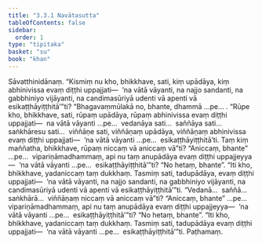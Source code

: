```yaml
---
title: "3.3.1 Navātasutta"
tableOfContents: false
sidebar:
  order: 1
type: "tipitaka"
basket: "su"
book: "khan"
---
```



<DynamicBreadcrumb />

<Division number="250" book="khan" bookNo="13" page="182">

<Paragraph number="1015" book="khan">
Sāvatthinidānaṃ. “Kismiṃ nu kho, bhikkhave, sati, kiṃ upādāya, kiṃ abhinivissa evaṃ diṭṭhi uppajjati—  ‘na vātā vāyanti, na najjo sandanti, na gabbhiniyo vijāyanti, na candimasūriyā udenti vā apenti vā esikaṭṭhāyiṭṭhitā’”ti? “Bhagavaṃmūlakā no, bhante, dhammā …pe… .
</Paragraph>

<Paragraph number="1016" book="khan">
“Rūpe kho, bhikkhave, sati, rūpaṃ upādāya, rūpaṃ abhinivissa evaṃ diṭṭhi uppajjati—  na vātā vāyanti …pe…  vedanāya sati…  saññāya sati…  saṅkhāresu sati…  viññāṇe sati, viññāṇaṃ upādāya, viññāṇaṃ abhinivissa evaṃ diṭṭhi uppajjati—  ‘na vātā vāyanti …pe…  esikaṭṭhāyiṭṭhitā’ti.
</Paragraph>

<Paragraph number="1017" book="khan">
Taṃ kiṃ maññatha, bhikkhave, rūpaṃ niccaṃ vā aniccaṃ vā”ti? “Aniccaṃ, bhante” …pe…  vipariṇāmadhammaṃ, api nu taṃ anupādāya evaṃ diṭṭhi uppajjeyya—  ‘na vātā vāyanti …pe…  esikaṭṭhāyiṭṭhitā’”ti? “No hetaṃ, bhante”. “Iti kho, bhikkhave, yadaniccaṃ taṃ dukkhaṃ. Tasmiṃ sati, tadupādāya, evaṃ diṭṭhi uppajjati—  ‘na vātā vāyanti, na najjo sandanti, na gabbhiniyo vijāyanti, na candimasūriyā udenti vā apenti vā esikaṭṭhāyiṭṭhitā’”ti. “Vedanā…  saññā…  saṅkhārā…  viññāṇaṃ niccaṃ vā aniccaṃ vā”ti? “Aniccaṃ, bhante” …pe…  vipariṇāmadhammaṃ, api nu taṃ anupādāya evaṃ diṭṭhi uppajjeyya—  ‘na vātā vāyanti …pe…  esikaṭṭhāyiṭṭhitā’”ti? “No hetaṃ, bhante”. “Iti kho, bhikkhave, yadaniccaṃ taṃ dukkhaṃ. Tasmiṃ sati, tadupādāya evaṃ diṭṭhi uppajjati—  ‘na vātā vāyanti …pe…  esikaṭṭhāyiṭṭhitā’”ti.

</Paragraph>
</Division>

<Paragraph number="1018" type="center" book="khan">
Paṭhamaṃ.
</Paragraph>